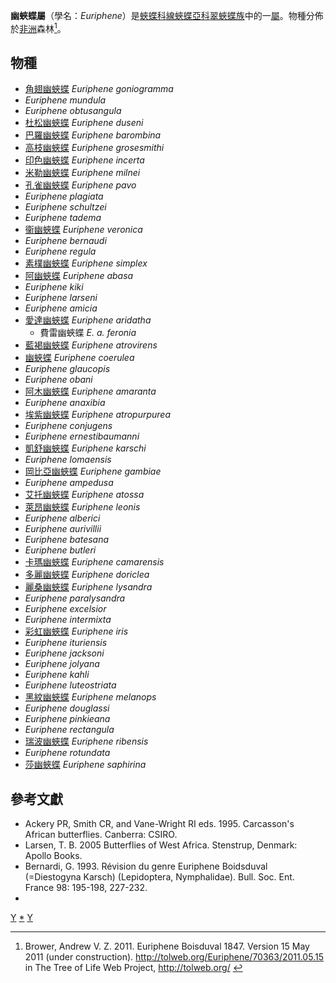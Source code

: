 {{NoteTA
|G1=Butterfly
}}
{{Automatic Taxobox
| taxon = Euriphene
| authority = Boisduval, 1847
| image = Euriphene atossa.JPG
| image_caption = [[艾托幽蛺蝶|艾托幽蛺蝶]]<br />''Euriphene atossa''
| type_species = [[幽蛺蝶|幽蛺蝶]]<br />''Euriphene coerulea''
| type_species_authority = Boisduval, 1847
| subdivision_ranks = 物種
| subdivision = 共59種，詳見正文。
| synonyms =
* ''Diestogyna'' <small>Karsch 1893</small>
* ''Doricleana'' <small>Hecq 1994</small>
* ''Euriphenaria'' <small>Hecq 1994</small>
}}

'''幽蛺蝶屬'''（學名：''Euriphene''）是[[蛺蝶科|蛺蝶科]][[線蛺蝶亞科|線蛺蝶亞科]][[翠蛺蝶族|翠蛺蝶族]]中的一[[屬_(生物)|屬]]。物種分佈於[[非洲|非洲]]森林<ref>Brower, Andrew V. Z. 2011. Euriphene Boisduval 1847. Version 15 May 2011 (under construction). http://tolweb.org/Euriphene/70363/2011.05.15 {{Wayback|url=http://tolweb.org/Euriphene/70363/2011.05.15 |date=20160804061903 }} in The Tree of Life Web Project, http://tolweb.org/ {{Wayback|url=http://tolweb.org/ |date=20110515100516 }}</ref>。

== 物種 ==
* [[角翅幽蛺蝶|角翅幽蛺蝶]] ''Euriphene goniogramma''
* ''Euriphene mundula''
* ''Euriphene obtusangula''
* [[杜松幽蛺蝶|杜松幽蛺蝶]] ''Euriphene duseni''
* [[巴羅幽蛺蝶|巴羅幽蛺蝶]] ''Euriphene barombina''
* [[高枝幽蛺蝶|高枝幽蛺蝶]] ''Euriphene grosesmithi''
* [[印色幽蛺蝶|印色幽蛺蝶]] ''Euriphene incerta''
* [[米勒幽蛺蝶|米勒幽蛺蝶]] ''Euriphene milnei''
* [[孔雀幽蛺蝶|孔雀幽蛺蝶]] ''Euriphene pavo''
* ''Euriphene plagiata''
* ''Euriphene schultzei''
* ''Euriphene tadema''
* [[衞幽蛺蝶|衞幽蛺蝶]] ''Euriphene veronica''
* ''Euriphene bernaudi''
* ''Euriphene regula''
* [[素樸幽蛺蝶|素樸幽蛺蝶]] ''Euriphene simplex''
* [[阿幽蛺蝶|阿幽蛺蝶]] ''Euriphene abasa''
* ''Euriphene kiki''
* ''Euriphene larseni''
* ''Euriphene amicia''
* [[愛達幽蛺蝶|愛達幽蛺蝶]] ''Euriphene aridatha''
** 費雷幽蛺蝶  ''E. a. feronia''
* [[藍褐幽蛺蝶|藍褐幽蛺蝶]] ''Euriphene atrovirens''
* [[幽蛺蝶|幽蛺蝶]] ''Euriphene coerulea''
* ''Euriphene glaucopis''
* ''Euriphene obani''
* [[阿木幽蛺蝶|阿木幽蛺蝶]] ''Euriphene amaranta''
* ''Euriphene anaxibia''
* [[埃紫幽蛺蝶|埃紫幽蛺蝶]] ''Euriphene atropurpurea''
* ''Euriphene conjugens''
* ''Euriphene ernestibaumanni''
* [[凱舒幽蛺蝶|凱舒幽蛺蝶]] ''Euriphene karschi''
* ''Euriphene lomaensis''
* [[岡比亞幽蛺蝶|岡比亞幽蛺蝶]] ''Euriphene gambiae''
* ''Euriphene ampedusa''
* [[艾托幽蛺蝶|艾托幽蛺蝶]] ''Euriphene atossa''
* [[萊昂幽蛺蝶|萊昂幽蛺蝶]] ''Euriphene leonis''
* ''Euriphene alberici''
* ''Euriphene aurivillii''
* ''Euriphene batesana''
* ''Euriphene butleri''
* [[卡瑪幽蛺蝶|卡瑪幽蛺蝶]] ''Euriphene camarensis''
* [[多麗幽蛺蝶|多麗幽蛺蝶]] ''Euriphene doriclea''
* [[麗桑幽蛺蝶|麗桑幽蛺蝶]] ''Euriphene lysandra''
* ''Euriphene paralysandra''
* ''Euriphene excelsior''
* ''Euriphene intermixta''
* [[彩虹幽蛺蝶|彩虹幽蛺蝶]] ''Euriphene iris''
* ''Euriphene ituriensis''
* ''Euriphene jacksoni''
* ''Euriphene jolyana''
* ''Euriphene kahli''
* ''Euriphene luteostriata''
* [[黑紋幽蛺蝶|黑紋幽蛺蝶]] ''Euriphene melanops''
* ''Euriphene douglassi''
* ''Euriphene pinkieana''
* ''Euriphene rectangula''
* [[瑞波幽蛺蝶|瑞波幽蛺蝶]] ''Euriphene ribensis''
* ''Euriphene rotundata''
* [[莎幽蛺蝶|莎幽蛺蝶]] ''Euriphene saphirina''

<!--
== 圖集 ==
<gallery>
</gallery>
-->
== 參考文獻 ==
<references/>
* Ackery PR, Smith CR, and Vane-Wright RI eds. 1995. Carcasson's African butterflies. Canberra: CSIRO.
* Larsen, T. B. 2005 Butterflies of West Africa. Stenstrup, Denmark: Apollo Books.
* Bernardi, G. 1993. Révision du genre Euriphene Boidsduval (=Diestogyna Karsch) (Lepidoptera, Nymphalidae). Bull. Soc. Ent. France 98: 195-198, 227-232.
* {{Cite book | author = 寿建新 周尧 李宇飞 | title = 世界蝴蝶分類名錄 | location = 中國 | publisher = 陝西科學技術出版社 | date = 2006-04-01 | ISBN = 9787536936768 | language= zh-hans }}

{{Commons category|Euriphene}}

{{線蛺蝶亞科}}

{{taxonbar}}
[[Category:_1847年描述的分类群|Y]]
[[Category:幽蛺蝶屬|*]]
[[Category:翠蛺蝶族|Y]]